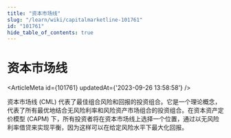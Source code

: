 ```yaml
---
title: "资本市场线"
slug: "/learn/wiki/capitalmarketline-101761"
id: "101761"
hide_table_of_contents: true
---
```



# 资本市场线

<ArticleMeta id={101761} updatedAt={'2023-09-26 13:58:58'} />
<div className='border-solid border-b border-t-0 my-4 border-[var(--ifm-color-gray-300)]' />

资本市场线 (CML) 代表了最佳组合风险和回报的投资组合。它是一个理论概念，代表了所有最优地结合无风险利率和风险资产市场组合的投资组合。在资本资产定价模型 (CAPM) 下，所有投资者将在资本市场线上选择一个位置，通过以无风险利率借贷来实现平衡，因为这样可以在给定风险水平下最大化回报。
